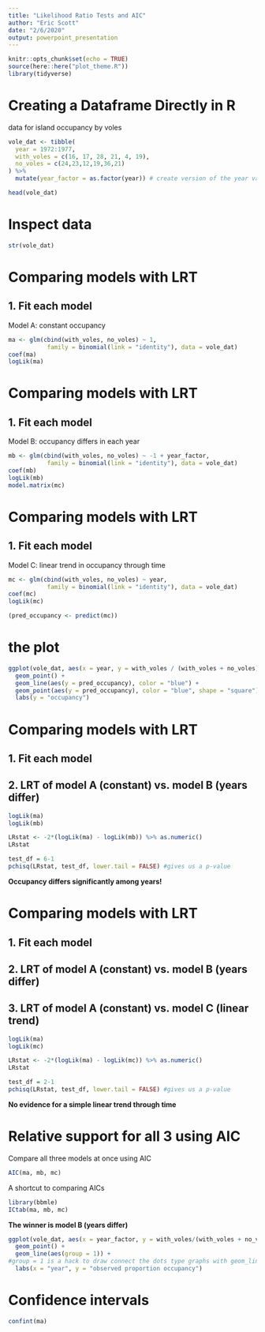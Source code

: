 ```yaml
---
title: "Likelihood Ratio Tests and AIC"
author: "Eric Scott"
date: "2/6/2020"
output: powerpoint_presentation
---
```


```r
knitr::opts_chunk$set(echo = TRUE)
source(here::here("plot_theme.R"))
library(tidyverse)
```

# Creating a Dataframe Directly in R

data for island occupancy by voles

```r
vole_dat <- tibble(
  year = 1972:1977,
  with_voles = c(16, 17, 28, 21, 4, 19),
  no_voles = c(24,23,12,19,36,21)
) %>% 
  mutate(year_factor = as.factor(year)) # create version of the year variable coded as 6 categories (for model b)

head(vole_dat)
```

# Inspect data

```r
str(vole_dat)
```

# Comparing models with LRT

## 1. Fit each model

Model A: constant occupancy

```r
ma <- glm(cbind(with_voles, no_voles) ~ 1,
           family = binomial(link = "identity"), data = vole_dat)
coef(ma)
logLik(ma)
```

# Comparing models with LRT

## 1. Fit each model

Model B: occupancy differs in each year

```r
mb <- glm(cbind(with_voles, no_voles) ~ -1 + year_factor,
           family = binomial(link = "identity"), data = vole_dat)
coef(mb)
logLik(mb)
model.matrix(mc)
```

# Comparing models with LRT

## 1. Fit each model

Model C: linear trend in occupancy through time

```r
mc <- glm(cbind(with_voles, no_voles) ~ year,
           family = binomial(link = "identity"), data = vole_dat)
coef(mc)
logLik(mc)

(pred_occupancy <- predict(mc))
```

# the plot

```r
ggplot(vole_dat, aes(x = year, y = with_voles / (with_voles + no_voles))) +
  geom_point() + 
  geom_line(aes(y = pred_occupancy), color = "blue") +
  geom_point(aes(y = pred_occupancy), color = "blue", shape = "square") +
  labs(y = "occupancy")
```


# Comparing models with LRT

## 1. Fit each model
## 2. LRT of model A (constant) vs. model B (years differ)

```r
logLik(ma)
logLik(mb)

LRstat <- -2*(logLik(ma) - logLik(mb)) %>% as.numeric()
LRstat

test_df = 6-1
pchisq(LRstat, test_df, lower.tail = FALSE) #gives us a p-value
```
**Occupancy differs significantly among years!**

# Comparing models with LRT

## 1. Fit each model
## 2. LRT of model A (constant) vs. model B (years differ)
## 3. LRT of model A (constant) vs. model C (linear trend)

```r
logLik(ma)
logLik(mc)

LRstat <- -2*(logLik(ma) - logLik(mc)) %>% as.numeric()
LRstat

test_df = 2-1
pchisq(LRstat, test_df, lower.tail = FALSE) #gives us a p-value
```

**No evidence for a simple linear trend through time**

# Relative support for all 3 using AIC

Compare all three models at once using AIC

```r
AIC(ma, mb, mc)
```

A shortcut to comparing AICs

```r
library(bbmle)
ICtab(ma, mb, mc)
```

**The winner is model B (years differ)**

```r
ggplot(vole_dat, aes(x = year_factor, y = with_voles/(with_voles + no_voles))) +
  geom_point() +
  geom_line(aes(group = 1)) +
#group = 1 is a hack to draw connect the dots type graphs with geom_line()
  labs(x = "year", y = "observed proportion occupancy")
```

# Confidence intervals

```r
confint(ma)
```

